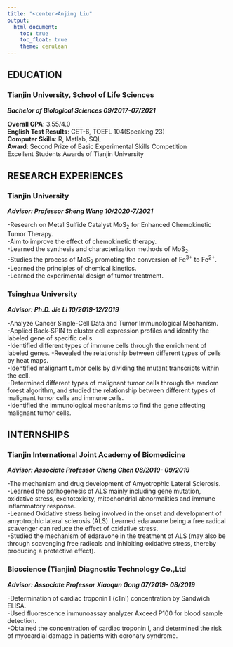 ```yaml
---
title: "<center>Anjing Liu"
output: 
  html_document:
    toc: true
    toc_float: true
    theme: cerulean
---
```

## EDUCATION
### **Tianjin University, School of Life Sciences**
***Bachelor of Biological Sciences 09/2017-07/2021***  

**Overall GPA**:  3.55/4.0    
**English Test Results**: CET-6, TOEFL 104(Speaking 23)    
**Computer Skills**: R, Matlab, SQL   
**Award**:    Second Prize of Basic Experimental Skills Competition   
Excellent Students Awards of Tianjin University

## RESEARCH  EXPERIENCES
### **Tianjin University**
***Advisor: Professor Sheng Wang 10/2020-7/2021***   

-Research on Metal Sulfide Catalyst MoS~2~ for Enhanced Chemokinetic Tumor Therapy.    
-Aim to improve the effect of chemokinetic therapy.    
-Learned the synthesis and characterization methods of MoS~2~.    
-Studies the process of MoS~2~ promoting the conversion of Fe^3+^ to Fe^2+^.    
-Learned the principles of chemical kinetics.    
-Learned the experimental design of tumor treatment.    


### **Tsinghua University**
***Advisor: Ph.D. Jie Li 10/2019-12/2019***

-Analyze Cancer Single-Cell Data and Tumor Immunological Mechanism.   
-Applied Back-SPIN to cluster cell expression profiles and identify the labeled gene of specific cells.   
-Identified different types of immune cells through the enrichment of labeled genes.
-Revealed the relationship between different types of cells by heat maps.   
-Identified malignant tumor cells by dividing the mutant transcripts within the cell.   
-Determined different types of malignant tumor cells through the random forest algorithm, and studied the relationship between different types of malignant tumor cells and immune cells.   
-Identified the immunological mechanisms to find the gene affecting malignant tumor cells.


## INTERNSHIPS                                                                                                                                                                 
### **Tianjin International Joint Academy of Biomedicine**	

***Advisor: Associate Professor Cheng Chen 08/2019- 09/2019***

-The mechanism and drug development of Amyotrophic Lateral Sclerosis.     
-Learned the pathogenesis of ALS mainly including gene mutation, oxidative stress, excitotoxicity, mitochondrial abnormalities and immune inflammatory response.   
-Learned Oxidative stress being involved in the onset and development of amyotrophic lateral sclerosis (ALS).  Learned edaravone being a free radical scavenger can reduce the effect of oxidative stress.   
-Studied the mechanism of edaravone in the treatment of ALS (may also be through scavenging free radicals and inhibiting oxidative stress, thereby producing a protective effect).


### **Bioscience (Tianjin) Diagnostic Technology Co.,Ltd** 	

***Advisor: Associate Professor Xiaoqun Gong 07/2019- 08/2019***

-Determination of cardiac troponin I (cTnI) concentration by Sandwich ELISA.   
-Used fluorescence immunoassay analyzer Axceed P100 for blood sample detection.   
-Obtained the concentration of cardiac troponin I, and determined the risk of myocardial damage in patients with coronary syndrome.